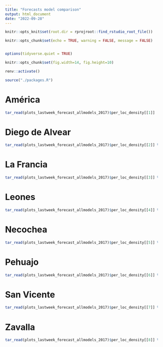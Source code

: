```yaml
---
title: "Forecasts model comparison"
output: html_document
date: "2022-09-28"
---
```


```r

knitr::opts_knit$set(root.dir = rprojroot::find_rstudio_root_file())

knitr::opts_chunk$set(echo = TRUE, warning = FALSE, message = FALSE)


options(tidyverse.quiet = TRUE)

knitr::opts_chunk$set(fig.width=14, fig.height=10) 


```


```r

renv::activate()

source("./packages.R")

```

# América

```r

tar_read(plots_lastweek_forecast_allmodels_2017)$per_loc_density[[1]]
```

# Diego de Alvear

```r

tar_read(plots_lastweek_forecast_allmodels_2017)$per_loc_density[[2]] %>% ggplotly
```

# La Francia

```r

tar_read(plots_lastweek_forecast_allmodels_2017)$per_loc_density[[3]] %>% ggplotly
```

# Leones

```r

tar_read(plots_lastweek_forecast_allmodels_2017)$per_loc_density[[4]] %>% ggplotly
```

# Necochea

```r

tar_read(plots_lastweek_forecast_allmodels_2017)$per_loc_density[[5]] %>% ggplotly
```

# Pehuajo

```r

tar_read(plots_lastweek_forecast_allmodels_2017)$per_loc_density[[6]] %>% ggplotly
```

# San Vicente

```r

tar_read(plots_lastweek_forecast_allmodels_2017)$per_loc_density[[7]] %>% ggplotly
```

# Zavalla

```r

tar_read(plots_lastweek_forecast_allmodels_2017)$per_loc_density[[8]] %>% ggplotly
```
